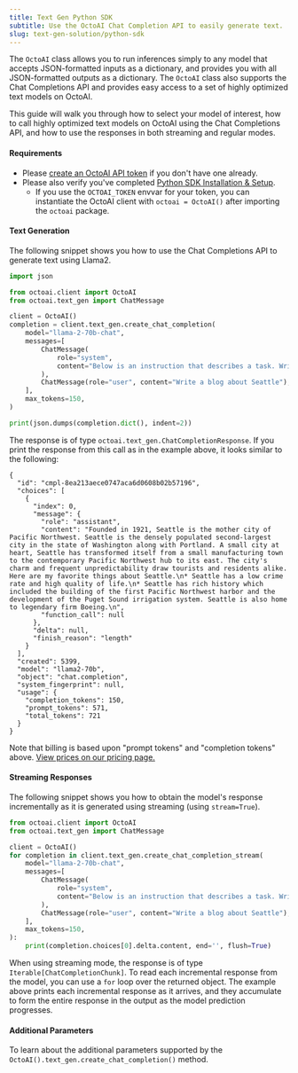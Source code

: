 ```yaml
---
title: Text Gen Python SDK
subtitle: Use the OctoAI Chat Completion API to easily generate text.
slug: text-gen-solution/python-sdk
---
```


The `OctoAI` class allows you to run inferences simply to any model that accepts JSON-formatted inputs as a dictionary, and provides you with all JSON-formatted outputs as a dictionary. The `OctoAI` class also supports the Chat Completions API and provides easy access to a set of highly optimized text models on OctoAI.

This guide will walk you through how to select your model of interest, how to call highly optimized text models on OctoAI using the Chat Completions API, and how to use the responses in both streaming and regular modes.

#### Requirements

- Please [create an OctoAI API token](/getting-started/how-to-create-an-octoai-access-token) if you don't have one already.
- Please also verify you've completed [Python SDK Installation & Setup](/python-sdk/installation-and-setup).
  - If you use the `OCTOAI_TOKEN` envvar for your token, you can instantiate the OctoAI client with `octoai = OctoAI()` after importing the `octoai` package.

#### Text Generation

The following snippet shows you how to use the Chat Completions API to generate text using Llama2.

```Python Python
import json

from octoai.client import OctoAI
from octoai.text_gen import ChatMessage

client = OctoAI()
completion = client.text_gen.create_chat_completion(
    model="llama-2-70b-chat",
    messages=[
        ChatMessage(
            role="system",
            content="Below is an instruction that describes a task. Write a response that appropriately completes the request.",
        ),
        ChatMessage(role="user", content="Write a blog about Seattle"),
    ],
    max_tokens=150,
)

print(json.dumps(completion.dict(), indent=2))
```

The response is of type `octoai.text_gen.ChatCompletionResponse`. If you print the response from this call as in the example above, it looks similar to the following:

```
{
  "id": "cmpl-8ea213aece0747aca6d0608b02b57196",
  "choices": [
    {
      "index": 0,
      "message": {
        "role": "assistant",
        "content": "Founded in 1921, Seattle is the mother city of Pacific Northwest. Seattle is the densely populated second-largest city in the state of Washington along with Portland. A small city at heart, Seattle has transformed itself from a small manufacturing town to the contemporary Pacific Northwest hub to its east. The city's charm and frequent unpredictability draw tourists and residents alike. Here are my favorite things about Seattle.\n* Seattle has a low crime rate and high quality of life.\n* Seattle has rich history which included the building of the first Pacific Northwest harbor and the development of the Puget Sound irrigation system. Seattle is also home to legendary firm Boeing.\n",
        "function_call": null
      },
      "delta": null,
      "finish_reason": "length"
    }
  ],
  "created": 5399,
  "model": "llama2-70b",
  "object": "chat.completion",
  "system_fingerprint": null,
  "usage": {
    "completion_tokens": 150,
    "prompt_tokens": 571,
    "total_tokens": 721
  }
}
```

Note that billing is based upon "prompt tokens" and "completion tokens" above. [View prices on our pricing page.](/getting-started/pricing-and-billing)

#### Streaming Responses

The following snippet shows you how to obtain the model's response incrementally as it is generated using streaming (using `stream=True`).

```Python Python
from octoai.client import OctoAI
from octoai.text_gen import ChatMessage

client = OctoAI()
for completion in client.text_gen.create_chat_completion_stream(
    model="llama-2-70b-chat",
    messages=[
        ChatMessage(
            role="system",
            content="Below is an instruction that describes a task. Write a response that appropriately completes the request.",
        ),
        ChatMessage(role="user", content="Write a blog about Seattle"),
    ],
    max_tokens=150,
):
    print(completion.choices[0].delta.content, end='', flush=True)

```

When using streaming mode, the response is of type `Iterable[ChatCompletionChunk]`. To read each incremental response from the model, you can use a `for` loop over the returned object. The example above prints each incremental response as it arrives, and they accumulate to form the entire response in the output as the model prediction progresses.

#### Additional Parameters

To learn about the additional parameters supported by the `OctoAI().text_gen.create_chat_completion()` method.
